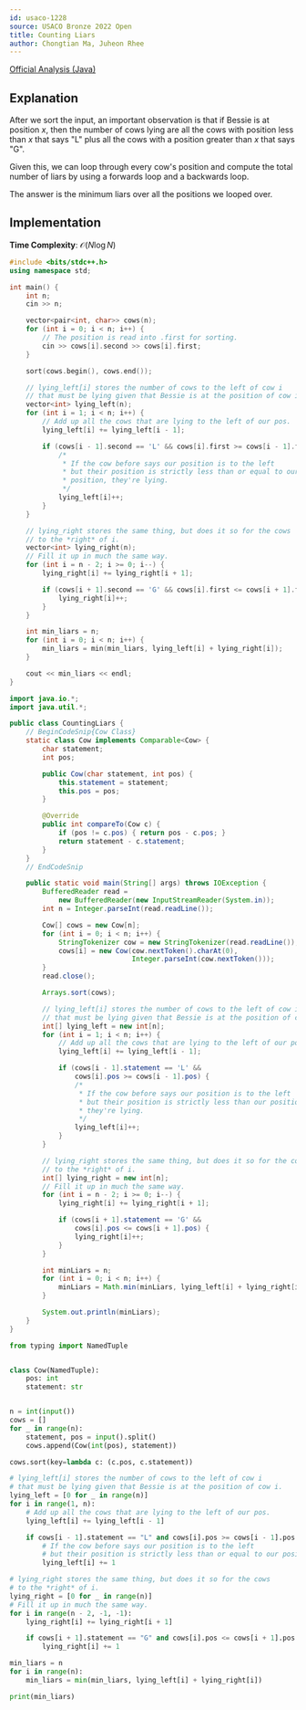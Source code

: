 ```yaml
---
id: usaco-1228
source: USACO Bronze 2022 Open
title: Counting Liars
author: Chongtian Ma, Juheon Rhee
---
```


[Official Analysis (Java)](http://www.usaco.org/current/data/sol_prob2_bronze_open22.html)

## Explanation

After we sort the input, an important observation is that if Bessie is at position $x$, then the number of cows lying are all the
cows with position less than $x$ that says "L" plus all the cows with a position greater than $x$ that says
"G".

Given this, we can loop through every cow's position and compute the total number
of liars by using a forwards loop and a backwards loop.

The answer is the minimum liars over all the positions we looped over.

## Implementation

**Time Complexity**: $\mathcal{O}(N \log N)$

<LanguageSection>
<CPPSection>

```cpp
#include <bits/stdc++.h>
using namespace std;

int main() {
	int n;
	cin >> n;

	vector<pair<int, char>> cows(n);
	for (int i = 0; i < n; i++) {
		// The position is read into .first for sorting.
		cin >> cows[i].second >> cows[i].first;
	}

	sort(cows.begin(), cows.end());

	// lying_left[i] stores the number of cows to the left of cow i
	// that must be lying given that Bessie is at the position of cow i.
	vector<int> lying_left(n);
	for (int i = 1; i < n; i++) {
		// Add up all the cows that are lying to the left of our pos.
		lying_left[i] += lying_left[i - 1];

		if (cows[i - 1].second == 'L' && cows[i].first >= cows[i - 1].first) {
			/*
			 * If the cow before says our position is to the left
			 * but their position is strictly less than or equal to our
			 * position, they're lying.
			 */
			lying_left[i]++;
		}
	}

	// lying_right stores the same thing, but does it so for the cows
	// to the *right* of i.
	vector<int> lying_right(n);
	// Fill it up in much the same way.
	for (int i = n - 2; i >= 0; i--) {
		lying_right[i] += lying_right[i + 1];

		if (cows[i + 1].second == 'G' && cows[i].first <= cows[i + 1].first) {
			lying_right[i]++;
		}
	}

	int min_liars = n;
	for (int i = 0; i < n; i++) {
		min_liars = min(min_liars, lying_left[i] + lying_right[i]);
	}

	cout << min_liars << endl;
}
```

</CPPSection>
<JavaSection>

```java
import java.io.*;
import java.util.*;

public class CountingLiars {
	// BeginCodeSnip{Cow Class}
	static class Cow implements Comparable<Cow> {
		char statement;
		int pos;

		public Cow(char statement, int pos) {
			this.statement = statement;
			this.pos = pos;
		}

		@Override
		public int compareTo(Cow c) {
			if (pos != c.pos) { return pos - c.pos; }
			return statement - c.statement;
		}
	}
	// EndCodeSnip

	public static void main(String[] args) throws IOException {
		BufferedReader read =
		    new BufferedReader(new InputStreamReader(System.in));
		int n = Integer.parseInt(read.readLine());

		Cow[] cows = new Cow[n];
		for (int i = 0; i < n; i++) {
			StringTokenizer cow = new StringTokenizer(read.readLine());
			cows[i] = new Cow(cow.nextToken().charAt(0),
			                  Integer.parseInt(cow.nextToken()));
		}
		read.close();

		Arrays.sort(cows);

		// lying_left[i] stores the number of cows to the left of cow i
		// that must be lying given that Bessie is at the position of cow i.
		int[] lying_left = new int[n];
		for (int i = 1; i < n; i++) {
			// Add up all the cows that are lying to the left of our pos.
			lying_left[i] += lying_left[i - 1];

			if (cows[i - 1].statement == 'L' &&
			    cows[i].pos >= cows[i - 1].pos) {
				/*
				 * If the cow before says our position is to the left
				 * but their position is strictly less than our position,
				 * they're lying.
				 */
				lying_left[i]++;
			}
		}

		// lying_right stores the same thing, but does it so for the cows
		// to the *right* of i.
		int[] lying_right = new int[n];
		// Fill it up in much the same way.
		for (int i = n - 2; i >= 0; i--) {
			lying_right[i] += lying_right[i + 1];

			if (cows[i + 1].statement == 'G' &&
			    cows[i].pos <= cows[i + 1].pos) {
				lying_right[i]++;
			}
		}

		int minLiars = n;
		for (int i = 0; i < n; i++) {
			minLiars = Math.min(minLiars, lying_left[i] + lying_right[i]);
		}

		System.out.println(minLiars);
	}
}
```

</JavaSection>
<PySection>

```py
from typing import NamedTuple


class Cow(NamedTuple):
	pos: int
	statement: str


n = int(input())
cows = []
for _ in range(n):
	statement, pos = input().split()
	cows.append(Cow(int(pos), statement))

cows.sort(key=lambda c: (c.pos, c.statement))

# lying_left[i] stores the number of cows to the left of cow i
# that must be lying given that Bessie is at the position of cow i.
lying_left = [0 for _ in range(n)]
for i in range(1, n):
	# Add up all the cows that are lying to the left of our pos.
	lying_left[i] += lying_left[i - 1]

	if cows[i - 1].statement == "L" and cows[i].pos >= cows[i - 1].pos:
		# If the cow before says our position is to the left
		# but their position is strictly less than or equal to our position, they're lying.
		lying_left[i] += 1

# lying_right stores the same thing, but does it so for the cows
# to the *right* of i.
lying_right = [0 for _ in range(n)]
# Fill it up in much the same way.
for i in range(n - 2, -1, -1):
	lying_right[i] += lying_right[i + 1]

	if cows[i + 1].statement == "G" and cows[i].pos <= cows[i + 1].pos:
		lying_right[i] += 1

min_liars = n
for i in range(n):
	min_liars = min(min_liars, lying_left[i] + lying_right[i])

print(min_liars)
```

</PySection>
</LanguageSection>
